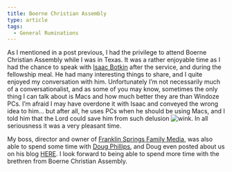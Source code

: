 ```yaml
---
title: Boerne Christian Assembly
type: article
tags:
  - General Ruminations
---
```


As I mentioned in a post previous, I had the privilege to attend Boerne Christian Assembly while I was in Texas. It was a rather enjoyable time as I had the chance to speak with [Isaac Botkin](http://www.outside-hollywood.com/) after the service, and during the fellowship meal. He had many interesting things to share, and I quite enjoyed my conversation with him. Unfortunately I’m not necessarily much of a conversationalist, and as some of you may know, sometimes the only thing I can talk about is Macs and how much better they are than Windoze PCs. I’m afraid I may have overdone it with Isaac and conveyed the wrong idea to him… but after all, he uses PCs when he should be using Macs, and I told him that the Lord could save him from such delusion ![wink](wink.gif). In all seriousness it was a very pleasant time.

My boss, director and owner of [Franklin Springs Family Media](http://www.franklinsprings.com/), was also able to spend some time with [Doug Phillips](http://www.visionforum.com/hottopics/blogs/dwp/), and Doug even posted about us on his blog [HERE](http://www.visionforum.com/hottopics/blogs/dwp/?archive=/2006_04_01_index.htm#114528419129402675). I look forward to being able to spend more time with the brethren from Boerne Christian Assembly.
